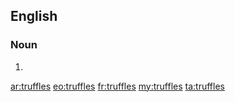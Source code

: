 ==English==

===Noun===
{{head|en|plural}}

# {{plural of|truffle|lang=en}}

[[ar:truffles]]
[[eo:truffles]]
[[fr:truffles]]
[[my:truffles]]
[[ta:truffles]]